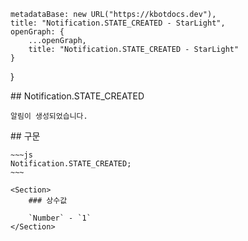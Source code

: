 
    metadataBase: new URL("https://kbotdocs.dev"),
    title: "Notification.STATE_CREATED - StarLight",
    openGraph: {
        ...openGraph,
        title: "Notification.STATE_CREATED - StarLight"
    }
}

<Section>
    ## Notification.STATE_CREATED

    알림이 생성되었습니다.
</Section>
<Section>
    ## 구문

    ~~~js
    Notification.STATE_CREATED;
    ~~~

    <Section>
        ### 상수값

        `Number` - `1`
    </Section>
</Section>